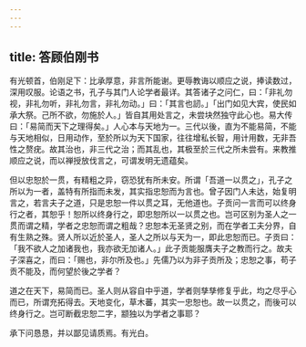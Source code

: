 ```yaml
---
---
---
```

title: 答顾伯刚书
---



有光顿首，伯刚足下：比承厚意，非言所能谢。更辱教诲以顺应之说，捧读数过，深用叹服。论语之书，孔子与其门人论学者最详。其答诸子之问仁，曰：「非礼勿视，非礼勿听，非礼勿言，非礼勿动。」曰：「其言也訒。」「出门如见大宾，使民如承大祭。己所不欲，勿施於人。」皆自其用处言之，未尝块然独守此心也。易大传曰：「易简而天下之理得矣。」人心本与天地为一。三代以後，直为不能易简，不能与天地相似，日用动作，至於所以为天下国家，往往增私长智，用计用数，无非吾性之赘疣。故其治也，非三代之治；而其乱也，其极至於三代之所未尝有。来教推顺应之说，而以禅授放伐言之，可谓发明无遗蕴矣。

但以忠恕於一贯，有精粗之异，窃恐犹有所未安。所谓「吾道一以贯之」，孔子之所以为一者，盖特有所指而未发，其实指忠恕而为言也。曾子因门人未达，始复明言之，若言夫子之道，只是忠恕一件以贯之耳，无他道也。子贡问一言而可以终身行之者，其恕乎！恕所以终身行之，即忠恕所以一以贯之也。岂可区别为圣人之一贯而谓之精，学者之忠恕而谓之粗哉？忠恕本无圣贤之别，而在学者工夫分界，自有生熟之殊。贤人所以近於圣人，圣人之所以与天为一，即此忠恕而已。子贡曰：「我不欲人之加诸我也，我亦欲无加诸人。」此子贡能服膺夫子之教而行之。故夫子深喜之，而曰：「赐也，非尔所及也。」先儒乃以为非子贡所及；忠恕之事，苟子贡不能及，而何望於後之学者？

道之在天下，易简而已。圣人则从容自中乎道，学者则孳孳修复乎此，均之尽乎心而已，所谓充拓得去。天地变化，草木蕃，其实一忠恕也。故一以贯之，而後可以终身行之。岂可断截忠恕二字，颛独以为学者之事耶？

承下问恳恳，并以鄙见请质焉。有光白。